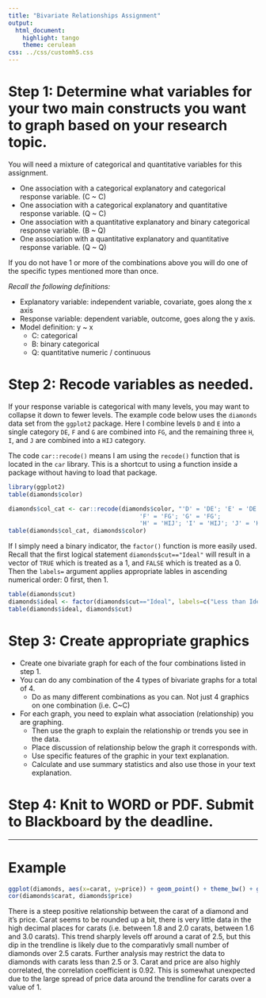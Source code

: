 ```yaml
---
title: "Bivariate Relationships Assignment"
output:
  html_document:
    highlight: tango
    theme: cerulean
css: ../css/customh5.css
---
```


# Step 1: Determine what variables for your two main constructs you want to graph based on your research topic.
You will need a mixture of categorical and quantitative variables for this assignment. 

* One association with a categorical explanatory and categorical response variable. (C ~ C)
* One association with a categorical explanatory and quantitative response variable. (Q ~ C)
* One association with a quantitative explanatory and binary categorical response variable. (B ~ Q)
* One association with a quantitative explanatory and quantitative response variable. (Q ~ Q)

If you do not have 1 or more of the combinations above you will do one of the specific types mentioned more than once.

_Recall the following definitions:_

* Explanatory variable: independent variable, covariate, goes along the x axis
* Response variable: dependent variable, outcome, goes along the y axis. 
* Model definition: y ~ x
    - C: categorical
    - B: binary categorical
    - Q: quantitative numeric / continuous
    
# Step 2: Recode variables as needed. 
If your response variable is categorical with many levels, you may want to collapse it down to fewer levels.  The example code below uses the `diamonds` data set from the `ggplot2` package. Here I combine levels `D` and `E` into a single category `DE`, `F` and `G` are combined into `FG`, and the remaining three `H`, `I`, and `J` are combined into a `HIJ` category. 

The code `car::recode()` means I am using the `recode()` function that is located in the `car` library. This is a shortcut to using a function inside a package without having to load that package. 


```r
library(ggplot2)
table(diamonds$color)

diamonds$col_cat <- car::recode(diamonds$color, "'D' = 'DE'; 'E' = 'DE'; 
                                     'F' = 'FG'; 'G' = 'FG';
                                     'H' = 'HIJ'; 'I' = 'HIJ'; 'J' = 'HIJ'")
table(diamonds$col_cat, diamonds$color)
```

If I simply need a binary indicator, the `factor()` function is more easily used. Recall that the first logical statement `diamonds$cut=="Ideal"` will result in a vector of `TRUE` which is treated as a 1, and `FALSE` which is treated as a 0. Then the `labels=` argument applies appropriate lables in ascending numerical order: 0 first, then 1. 

```r
table(diamonds$cut)
diamonds$ideal <- factor(diamonds$cut=="Ideal", labels=c("Less than Ideal", "Ideal"))
table(diamonds$ideal, diamonds$cut)
```

# Step 3: Create appropriate graphics
* Create one bivariate graph for each of the four combinations listed in step 1. 
* You can do any combination of the 4 types of bivariate graphs for a total of 4. 
    - Do as many different combinations as you can. Not just 4 graphics on one combination (i.e. C~C)
* For each graph, you need to explain what association (relationship) you are graphing. 
    - Then use the graph to explain the relationship or trends you see in the data. 
    - Place discussion of relationship below the graph it corresponds with.
    - Use specific features of the graphic in your text explanation.
    - Calculate and use summary statistics and also use those in your text explanation. 

# Step 4: Knit to WORD or PDF. Submit to Blackboard by the deadline. 

----

# Example


```r
ggplot(diamonds, aes(x=carat, y=price)) + geom_point() + theme_bw() + geom_smooth()
cor(diamonds$carat, diamonds$price)
```

There is a steep positive relationship between the carat of a diamond and it's price. Carat seems to be rounded up a bit, there is very little data in the high decimal places for carats (i.e. between 1.8 and 2.0 carats, between 1.6 and 3.0 carats). This trend sharply levels off around a carat of 2.5, but this dip in the trendline is likely due to the comparativly small number of diamonds over 2.5 carats. Further analysis may restrict the data to diamonds with carats less than 2.5 or 3. Carat and price are also highly correlated, the correlation coefficient is 0.92. This is somewhat unexpected due to the large spread of price data around the trendline for carats over a value of 1. 



